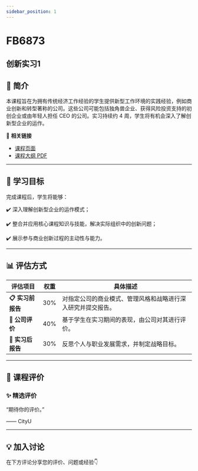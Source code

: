 ```yaml
---
sidebar_position: 1
---
```


# FB6873
## 创新实习1

## **📘 简介**
本课程旨在为拥有传统经济工作经验的学生提供新型工作环境的实践经验，例如商业创新和转型著称的公司。这些公司可能包括独角兽企业、获得风险投资支持的初创企业或由年轻人担任 CEO 的公司。实习持续约 4 周，学生将有机会深入了解创新型企业的运作。

🔗 **相关链接**
- [课程页面](https://www.cityu.edu.hk/catalogue/pg/202526/course/FB6873.htm)
- [课程大纲 PDF](https://www.cityu.edu.hk/catalogue/pg/202526/course/FB6873.pdf)

---

## **🎯 学习目标**

完成课程后，学生将能够：


✔️ 深入理解创新型企业的运作模式；

✔️ 整合并应用核心课程知识与技能，解决实际组织中的创新问题；

✔️ 展示参与商业创新过程的主动性与能力。

---

## **📊 评估方式**

| **评估项目**          | **权重** | **具体描述**                                                                                     |
|----------------------|---------|-----------------------------------------------------------------------------------------------|
| **📋 实习前报告**      | 30%     | 对指定公司的商业模式、管理风格和战略进行深入研究并提交报告。                                       |
| **📝 公司评价**        | 40%     | 基于学生在实习期间的表现，由公司对其进行评价。                                                   |
| **📄 实习后报告**      | 30%     | 反思个人与职业发展需求，并制定战略目标。                                                         |

---

## **💬 课程评价**

### ✨ **精选评价**
<div className={commentStyles.commentBox}>
    <p className={commentStyles.commentText}>
        “期待你的评价。”
    </p>
    <p className={commentStyles.commentAuthor}>—— CityU</p>
</div>

---

## **💡 加入讨论**

在下方评论分享您的评价、问题或经验👇
<Utterances />